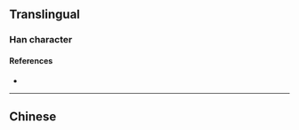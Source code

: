 {{also|弳}}
{{character info/new}}
==Translingual==

===Han character===
{{Han char|rn=57|rad=弓|as=05|sn=8|four=|canj=NNOM|ids=⿰弓𢀖}}

====References====
* {{Han ref|kx=0358.031|hdz=20994.071|uh=5F2A|ud=24362}}

----

==Chinese==
{{zh-see|弳}}